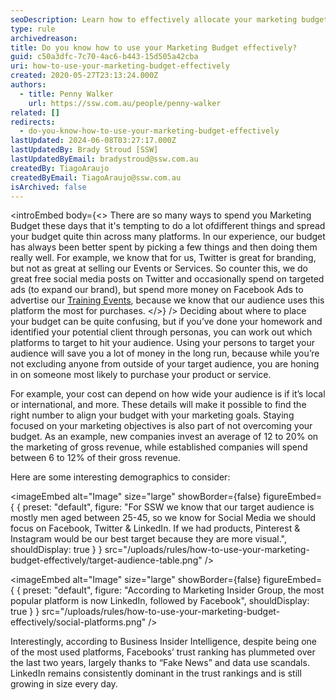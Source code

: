 ```yaml
---
seoDescription: Learn how to effectively allocate your marketing budget by targeting the right platforms and staying focused on your objectives.
type: rule
archivedreason:
title: Do you know how to use your Marketing Budget effectively?
guid: c50a3dfc-7c70-4ac6-b443-15d505a42cba
uri: how-to-use-your-marketing-budget-effectively
created: 2020-05-27T23:13:24.000Z
authors:
  - title: Penny Walker
    url: https://ssw.com.au/people/penny-walker
related: []
redirects:
  - do-you-know-how-to-use-your-marketing-budget-effectively
lastUpdated: 2024-06-08T03:27:17.000Z
lastUpdatedBy: Brady Stroud [SSW]
lastUpdatedByEmail: bradystroud@ssw.com.au
createdBy: TiagoAraujo
createdByEmail: TiagoAraujo@ssw.com.au
isArchived: false
---
```


<introEmbed
  body={<>
There are so many ways to spend you Marketing Budget these days that it's tempting to do a lot ofdifferent things and spread your budget quite thin across many platforms. In our experience, our budget has always been better spent by picking a few things and then doing them really well. For example, we know that for us, Twitter is great for branding, but not as great at selling our Events or Services. So counter this, we do great free social media posts on Twitter and occasionally spend on targeted ads (to expand our brand), but spend more money on Facebook Ads to advertise our [Training Events](https://www.ssw.com.au/ssw/Events/Training/NET-Core-Superpowers-Tour.aspx), because we know that our audience uses this platform the most for purchases.
  </>}
/>
Deciding about where to place your budget can be quite confusing, but if you’ve done your homework and identified your potential client through personas, you can work out which platforms to target to hit your audience.
Using your persons to target your audience will save you a lot of money in the long run, because while you’re not excluding anyone from outside of your target audience, you are honing in on someone most likely to purchase your product or service.

For example, your cost can depend on how wide your audience is if it’s local or international, and more. These details will make it possible to find the right number to align your budget with your marketing goals. Staying focused on your marketing objectives is also part of not overcoming your budget. As an example, new companies invest an average of 12 to 20% on the marketing of gross revenue, while established companies will spend between 6 to 12% of their gross revenue.

Here are some interesting demographics to consider:


<imageEmbed
  alt="Image"
  size="large"
  showBorder={false}
  figureEmbed={ {
    preset: "default",
    figure: "For SSW we know that our target audience is mostly men aged between 25-45, so we know for Social Media we should focus on Facebook, Twitter & LinkedIn. If we had products, Pinterest & Instagram would be our best target because they are more visual.",
    shouldDisplay: true
  } }
  src="/uploads/rules/how-to-use-your-marketing-budget-effectively/target-audience-table.png"
/>



<imageEmbed
  alt="Image"
  size="large"
  showBorder={false}
  figureEmbed={ {
    preset: "default",
    figure: "According to Marketing Insider Group, the most popular platform is now LinkedIn, followed by Facebook",
    shouldDisplay: true
  } }
  src="/uploads/rules/how-to-use-your-marketing-budget-effectively/social-platforms.png"
/>


Interestingly, according to Business Insider Intelligence, despite being one of the most used platforms, Facebooks’ trust ranking has plummeted over the last two years, largely thanks to “Fake News” and data use scandals. LinkedIn remains consistently dominant in the trust rankings and is still growing in size every day.
